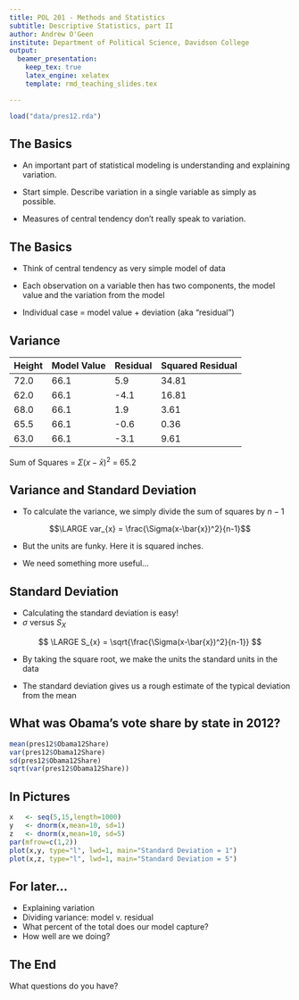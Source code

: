 ```yaml
---
title: POL 201 - Methods and Statistics
subtitle: Descriptive Statistics, part II
author: Andrew O'Geen
institute: Department of Political Science, Davidson College
output: 
  beamer_presentation:
    keep_tex: true
    latex_engine: xelatex
    template: rmd_teaching_slides.tex

---
```


```r
load("data/pres12.rda")
```

## The Basics

 - An important part of statistical modeling is understanding and explaining variation.

 - Start simple.  Describe variation in a single variable as simply as possible.

 - Measures of central tendency don't really speak to variation.


## The Basics

- Think of central tendency as very simple model of data

- Each observation on a variable then has two components, the model value and the variation from the model

- Individual case = model value + deviation (aka "residual") 

## Variance 


Height    |   Model Value |    Residual    |  Squared Residual
----------+---------------+----------------+-----------------
72.0      |   66.1        |   5.9          |   34.81   
62.0      |   66.1        |   -4.1         |   16.81  
68.0      |   66.1        |   1.9          |   3.61   
65.5      |   66.1        |   -0.6         |   0.36   
63.0      |   66.1        |   -3.1         |   9.61  

Sum of Squares =  $\Sigma(x-\bar{x})^2$ = 65.2

## Variance and Standard Deviation 

- To calculate the variance, we simply divide the sum of squares by $n-1$

$$\LARGE var_{x} = \frac{\Sigma(x-\bar{x})^2}{n-1}$$

- But the units are funky.  Here it is squared inches.

- We need something more useful...

## Standard Deviation

- Calculating the standard deviation is easy!
- $\sigma$ versus $S_{X}$

$$
\LARGE S_{x} = \sqrt{\frac{\Sigma(x-\bar{x})^2}{n-1}}
$$

- By taking the square root, we make the units the standard units in the data

- The standard deviation gives us a rough estimate of the typical deviation from the mean
 
## What was Obama's vote share by state in 2012?

```r
mean(pres12$Obama12Share)
var(pres12$Obama12Share)
sd(pres12$Obama12Share)
sqrt(var(pres12$Obama12Share))
```

## In Pictures

```r
x   <- seq(5,15,length=1000)
y   <- dnorm(x,mean=10, sd=1)
z   <- dnorm(x,mean=10, sd=5)
par(mfrow=c(1,2))
plot(x,y, type="l", lwd=1, main="Standard Deviation = 1")
plot(x,z, type="l", lwd=1, main="Standard Deviation = 5")
```

## For later... 

 - Explaining variation
 - Dividing variance: model v. residual
 - What percent of the total does our model capture?
 - How well are we doing?

## The End {.c}
\centering
What questions do you have?


